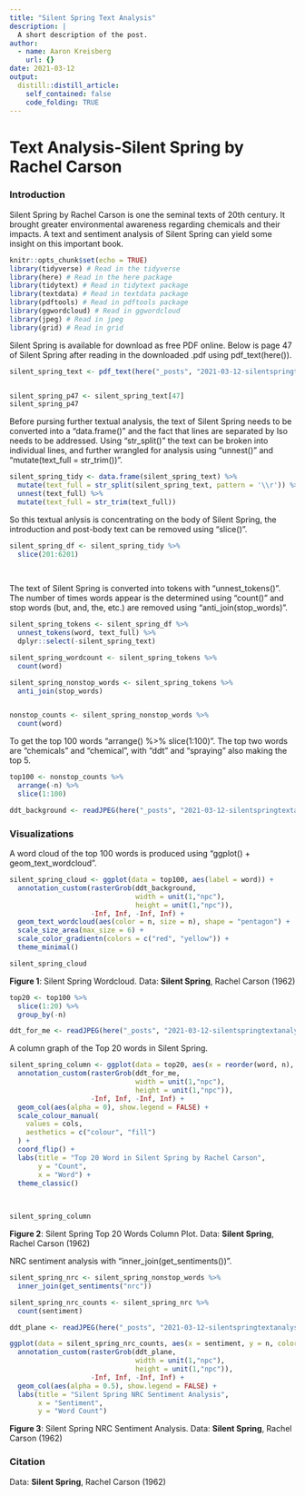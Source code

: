 ```yaml
---
title: "Silent Spring Text Analysis"
description: |
  A short description of the post.
author:
  - name: Aaron Kreisberg
    url: {}
date: 2021-03-12
output:
  distill::distill_article:
    self_contained: false
    code_folding: TRUE
---
```



# Text Analysis-Silent Spring by Rachel Carson

### Introduction 

Silent Spring by Rachel Carson is one the seminal texts of 20th century. It brought greater environmental awareness regarding chemicals and their impacts. A text and sentiment analysis of Silent Spring can yield some insight on this important book. 

```r
knitr::opts_chunk$set(echo = TRUE)
library(tidyverse) # Read in the tidyverse
library(here) # Read in the here package
library(tidytext) # Read in tidytext package
library(textdata) # Read in textdata package
library(pdftools) # Read in pdftools package
library(ggwordcloud) # Read in ggwordcloud
library(jpeg) # Read in jpeg
library(grid) # Read in grid

```

Silent Spring is available for download as free PDF online. Below is page 47 of Silent Spring after reading in the downloaded .pdf using pdf_text(here()).

```r

silent_spring_text <- pdf_text(here("_posts", "2021-03-12-silentspringtextanalysis", "data", "silent_spring.pdf"))


silent_spring_p47 <- silent_spring_text[47]
silent_spring_p47

```

Before pursing further textual analysis, the text of Silent Spring needs to be converted into a "data.frame()" and the fact that lines are separated by \r also needs to be addressed. Using "str_split()" the text can be broken into individual lines, and further wrangled for analysis using "unnest()" and "mutate(text_full = str_trim())".

```r
silent_spring_tidy <- data.frame(silent_spring_text) %>% 
  mutate(text_full = str_split(silent_spring_text, pattern = '\\r')) %>% 
  unnest(text_full) %>% 
  mutate(text_full = str_trim(text_full)) 
```

So this textual anlysis is concentrating on the body of Silent Spring, the introduction and post-body text can be removed using "slice()".

```r
silent_spring_df <- silent_spring_tidy %>% 
  slice(201:6201) 
     
  
```

The text of Silent Spring is converted into tokens with "unnest_tokens()". The number of times words appear is the determined using "count()" and stop words (but, and, the, etc.) are removed using "anti_join(stop_words)".

```r
silent_spring_tokens <- silent_spring_df %>% 
  unnest_tokens(word, text_full) %>% 
  dplyr::select(-silent_spring_text)

silent_spring_wordcount <- silent_spring_tokens %>% 
  count(word)

silent_spring_nonstop_words <- silent_spring_tokens %>% 
  anti_join(stop_words)


nonstop_counts <- silent_spring_nonstop_words %>% 
  count(word)
```

To get the top 100 words "arrange() %>% slice(1:100)". The top two words are "chemicals" and "chemical", with "ddt" and "spraying" also making the top 5. 

```r
top100 <- nonstop_counts %>% 
  arrange(-n) %>% 
  slice(1:100)
```

```r
ddt_background <- readJPEG(here("_posts", "2021-03-12-silentspringtextanalysis", "data", "ddt_spraying.jpg"))
```


### Visualizations 


A word cloud of the top 100 words is produced using "ggplot() + geom_text_wordcloud".

```r
silent_spring_cloud <- ggplot(data = top100, aes(label = word)) +
  annotation_custom(rasterGrob(ddt_background, 
                               width = unit(1,"npc"), 
                               height = unit(1,"npc")), 
                    -Inf, Inf, -Inf, Inf) +
  geom_text_wordcloud(aes(color = n, size = n), shape = "pentagon") +
  scale_size_area(max_size = 6) +
  scale_color_gradientn(colors = c("red", "yellow")) +
  theme_minimal()

silent_spring_cloud
```

**Figure 1**: Silent Spring Wordcloud. Data: **Silent Spring**, Rachel Carson (1962)

```r
top20 <- top100 %>% 
  slice(1:20) %>% 
  group_by(-n) 

ddt_for_me <- readJPEG(here("_posts", "2021-03-12-silentspringtextanalysis", "data", "ddt1.jpg"))
```


A column graph of the Top 20 words in Silent Spring.

```r
silent_spring_column <- ggplot(data = top20, aes(x = reorder(word, n), y = n)) +
  annotation_custom(rasterGrob(ddt_for_me, 
                               width = unit(1,"npc"), 
                               height = unit(1,"npc")), 
                    -Inf, Inf, -Inf, Inf) +
  geom_col(aes(alpha = 0), show.legend = FALSE) +
  scale_colour_manual(
    values = cols,
    aesthetics = c("colour", "fill")
  ) +
  coord_flip() +
  labs(title = "Top 20 Word in Silent Spring by Rachel Carson",
       y = "Count",
       x = "Word") +
  theme_classic()
  
  

silent_spring_column
```

**Figure 2**: Silent Spring Top 20 Words Column Plot. Data: **Silent Spring**, Rachel Carson (1962)


NRC sentiment analysis with "inner_join(get_sentiments())".

```r
silent_spring_nrc <- silent_spring_nonstop_words %>% 
  inner_join(get_sentiments("nrc"))

silent_spring_nrc_counts <- silent_spring_nrc %>% 
  count(sentiment)

ddt_plane <- readJPEG(here("_posts", "2021-03-12-silentspringtextanalysis", "data", "ddt_plane.jpg"))

ggplot(data = silent_spring_nrc_counts, aes(x = sentiment, y = n, color = "red")) +
  annotation_custom(rasterGrob(ddt_plane, 
                               width = unit(1,"npc"), 
                               height = unit(1,"npc")), 
                    -Inf, Inf, -Inf, Inf) +
  geom_col(aes(alpha = 0.5), show.legend = FALSE) +
  labs(title = "Silent Spring NRC Sentiment Analysis",
       x = "Sentiment",
       y = "Word Count")
```



**Figure 3**: Silent Spring NRC Sentiment Analysis. Data: **Silent Spring**, Rachel Carson (1962)


### Citation

Data: **Silent Spring**, Rachel Carson (1962)


